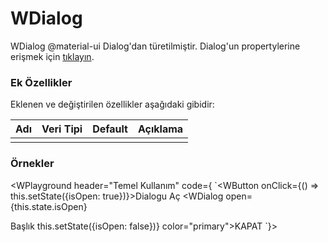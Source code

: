 
# WDialog

WDialog @material-ui Dialog'dan türetilmiştir.
Dialog'un propertylerine erişmek için [tıklayın](https://material-ui.com/api/dialog/).

### Ek Özellikler

Eklenen ve değiştirilen özellikler aşağıdaki gibidir:

| Adı                 | Veri Tipi                                                     | Default | Açıklama                                        |
|:--------------------|:--------------------------------------------------------------|:--------|:------------------------------------------------|
|                     |                                                               |         |                                                 |


### Örnekler

<WPlayground header="Temel Kullanım" code={
`<WButton onClick={() => this.setState({isOpen: true})}>Dialogu Aç</WButton>
<WDialog 
  open={this.state.isOpen}          
>
  <WDialogTitle> 
    <WTypography color="primary">Başlık</WTypography>
  </WDialogTitle>
  <WDialogContent>            
      <WTextField label="dialog içeriği"/>
  </WDialogContent>
  <WDialogActions>
    <WButton onClick={() => this.setState({isOpen: false})} color="primary">KAPAT</WButton>
  </WDialogActions>
</WDialog>`}>
<WDialogExample/>
</WPlayground><br/>